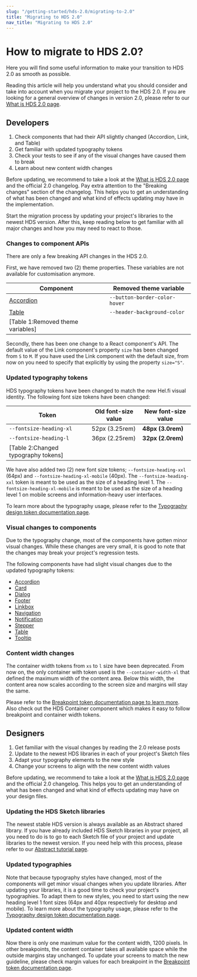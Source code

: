 ```yaml
---
slug: "/getting-started/hds-2.0/migrating-to-2.0"
title: "Migrating to HDS 2.0"
nav_title: "Migrating to HDS 2.0"
---
```




# How to migrate to HDS 2.0?

<LeadParagraph>
  Here you will find some useful information to make your transition to HDS 2.0 as smooth as possible.
</LeadParagraph>

Reading this article will help you understand what you should consider and take into account when you migrate your project to the HDS 2.0. If you are looking for a general overview of changes in version 2.0, please refer to our [What is HDS 2.0 page](/getting-started/hds-2.0/what-is-hds-2.0).

## Developers

<Notification label="A summary for developers" className="siteNotification">
  <ol>
    <li>Check components that had their API slightly changed (Accordion, Link, and Table)</li>
    <li>Get familiar with updated typography tokens</li>
    <li>Check your tests to see if any of the visual changes have caused them to break</li>
    <li>Learn about new content width changes</li>
  </ol>
</Notification>

Before updating, we recommend to take a look at the [What is HDS 2.0 page](/getting-started/hds-2.0/what-is-hds-2.0) and <Link size="M" href="https://github.com/City-of-Helsinki/helsinki-design-system/releases/tag/v2.0.0" external>the official 2.0 changelog</Link>. Pay extra attention to the "Breaking changes" section of the changelog. This helps you to get an understanding of what has been changed and what kind of effects updating may have in the implementation.

Start the migration process by updating your project's libraries to the newest HDS version. After this, keep reading below to get familiar with all major changes and how you may need to react to those.

### Changes to component APIs

There are only a few breaking API changes in the HDS 2.0. 

First, we have removed two (2) theme properties. These variables are not available for customisation anymore.

| Component                          | Removed theme variable        |
| ---------------------------------- | ----------------------------- |
| [Accordion](/components/accordion) | `--button-border-color-hover` |
| [Table](/components/table)         | `--header-background-color`   |
[Table 1:Removed theme variables]|

Secondly, there has been one change to a React component's API. The default value of the Link component's property `size` has been changed from `S` to `M`. If you have used the Link component with the default size, from now on you need to specify that explicitly by using the property `size="S"`.

### Updated typography tokens
HDS typography tokens have been changed to match the new Hel.fi visual identity. The following font size tokens have been changed:

| Token                              | Old font-size value        | New font-size value
| ---------------------------------- | -------------------------- | --------------------
| `--fontsize-heading-xl`            | 52px (3.25rem)             | **48px (3.0rem)** 
| `--fontsize-heading-l`             | 36px (2.25rem)             | **32px (2.0rem)** 
[Table 2:Changed typography tokens]|

We have also added two (2) new font size tokens; `--fontsize-heading-xxl` (64px) and `--fontsize-heading-xl-mobile` (40px). The `--fontsize-heading-xxl` token is meant to be used as the size of a heading level 1. The `--fontsize-heading-xl-mobile` is meant to be used as the size of a heading level 1 on mobile screens and information-heavy user interfaces. 

To learn more about the typography usage, please refer to the [Typography design token documentation page](/foundation/design-tokens/typography).

### Visual changes to components

Due to the typography change, most of the components have gotten minor visual changes. While these changes are very small, it is good to note that the changes may break your project's regression tests.

The following components have had slight visual changes due to the updated typography tokens: 
- [Accordion](/components/accordion)
- [Card](/components/card)
- [Dialog](/components/dialog)
- [Footer](/components/footer)
- [Linkbox](/components/linkbox)
- [Navigation](/components/navigation)
- [Notification](/components/notification)
- [Stepper](/components/stepper)
- [Table](/components/table)
- [Tooltip](/components/tooltip)

### Content width changes

The container width tokens from `xs` to `l` size have been deprecated. From now on, the only container with token used is the `--container-width-xl` that defined the maximum width of the content area. Below this width, the content area now scales according to the screen size and margins will stay the same.

Please refer to the [Breakpoint token documentation page to learn more](/foundation/design-tokens/breakpoints). Also check out the <Link size="M" href="/storybook/react/?path=/story/components-container--example">HDS Container component</Link> which makes it easy to follow breakpoint and container width tokens.


## Designers

<Notification label="A summary for designers" className="siteNotification">
  <ol>
    <li>Get familiar with the visual changes by reading the 2.0 release posts</li>
    <li>Update to the newest HDS libraries in each of your project's Sketch files</li>
    <li>Adapt your typography elements to the new style</li>
    <li>Change your screens to align with the new content width values</li>
  </ol>
</Notification>

Before updating, we recommend to take a look at the [What is HDS 2.0 page](/getting-started/hds-2.0/what-is-hds-2.0) and <Link size="M" href="https://github.com/City-of-Helsinki/helsinki-design-system/releases/tag/v2.0.0" external>the official 2.0 changelog</Link>. This helps you to get an understanding of what has been changed and what kind of effects updating may have on your design files.

### Updating the HDS Sketch libraries
The newest stable HDS version is always available as an Abstract shared library. If you have already included HDS Sketch libraries in your project, all you need to do is to go to each Sketch file of your project and update libraries to the newest version. If you need help with this process, please refer to our [Abstract tutorial page](/getting-started/tutorials/abstract-tutorial#how-to-update-hds-libraries).

### Updated typographies
Note that because typography styles have changed, most of the components will get minor visual changes when you update libraries. After updating your libraries, it is a good time to check your project's typographies. To adapt them to new styles, you need to start using the new heading level 1 font sizes (64px and 40px respectively for desktop and mobile). To learn more about the typography usage, please refer to the [Typography design token documentation page](/foundation/design-tokens/typography).

### Updated content width
Now there is only one maximum value for the content width, 1200 pixels. In other breakpoints, the content container takes all available space while the outside margins stay unchanged. To update your screens to match the new guideline, please check margin values for each breakpoint in the [Breakpoint token documentation page](/foundation/design-tokens/breakpoints).